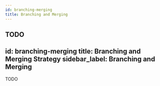 ```yaml
---
id: branching-merging
title: Branching and Merging
---
```


TODO
---
id: branching-merging
title: Branching and Merging Strategy
sidebar_label: Branching and Merging
---

TODO
